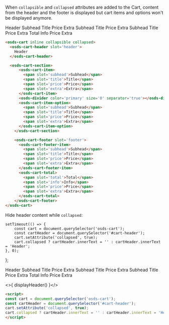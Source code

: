 
When `collapsible` and `collapsed` attributes are added to the Cart, content from the header and the footer is displayed but cart items and options won't be displayed anymore.

<Canvas withSource="none">
  <osds-cart inline collapsible collapsed>
    <osds-cart-header slot='header'>
      Header
    </osds-cart-header>
    <osds-cart-section>
        <osds-cart-item>
          <span slot='subhead'>Subhead</span>
          <span slot='title'>Title</span>
          <span slot='price'>Price</span>
          <span slot='extra'>Extra</span>
        </osds-cart-item>
        <osds-divider color='primary' size='0' separator='true'></osds-divider>
        <osds-cart-item-option>
          <span slot='subhead'>Subhead</span>
          <span slot='title'>Title</span>
          <span slot='price'>Price</span>
          <span slot='extra'>Extra</span>
        </osds-cart-item-option>
      </osds-cart-section>
      <osds-cart-footer slot='footer'>
        <osds-cart-footer-item>
          <span slot='subhead'>Subhead</span>
          <span slot='title'>Title</span>
          <span slot='price'>Price</span>
          <span slot='extra'>Extra</span>
        </osds-cart-footer-item>
        <osds-cart-total>
          <span slot='total'>Total</span>
          <span slot='info'>Info</span>
          <span slot='price'>Price</span>
          <span slot='extra'>Extra</span>
        </osds-cart-total>
      </osds-cart-footer>
  </osds-cart>
</Canvas >

```html
<osds-cart inline collapsible collapsed>
  <osds-cart-header slot='header'>
    Header
  </osds-cart-header>

  <osds-cart-section>
      <osds-cart-item>
        <span slot='subhead'>Subhead</span>
        <span slot='title'>Title</span>
        <span slot='price'>Price</span>
        <span slot='extra'>Extra</span>
      </osds-cart-item>
      <osds-divider color='primary' size='0' separator='true'></osds-divider>
      <osds-cart-item-option>
        <span slot='subhead'>Subhead</span>
        <span slot='title'>Title</span>
        <span slot='price'>Price</span>
        <span slot='extra'>Extra</span>
      </osds-cart-item-option>
    </osds-cart-section>

    <osds-cart-footer slot='footer'>
      <osds-cart-footer-item>
        <span slot='subhead'>Subhead</span>
        <span slot='title'>Title</span>
        <span slot='price'>Price</span>
        <span slot='extra'>Extra</span>
      </osds-cart-footer-item>
      <osds-cart-total>
        <span slot='total'>Total</span>
        <span slot='info'>Info</span>
        <span slot='price'>Price</span>
        <span slot='extra'>Extra</span>
      </osds-cart-total>
    </osds-cart-footer>
</osds-cart>
```

Hide header content while `collapsed`:

    setTimeout(() => {
        const cart = document.querySelector('osds-cart');
        const cartHeader = document.querySelector('#cart-header');
        cart.setAttribute('collapsed', true);
        cart.collapsed ? cartHeader.innerText = '' : cartHeader.innerText = 'Header';
    }, 0);
};

<Canvas withSource="none">
  <osds-cart inline collapsible collapsed>
    <osds-cart-header slot='header' id='cart-header'>
      Header
    </osds-cart-header>
    <osds-cart-section>
        <osds-cart-item>
          <span slot='subhead'>Subhead</span>
          <span slot='title'>Title</span>
          <span slot='price'>Price</span>
          <span slot='extra'>Extra</span>
        </osds-cart-item>
        <osds-divider color='primary' size='0' separator='true'></osds-divider>
        <osds-cart-item-option>
          <span slot='subhead'>Subhead</span>
          <span slot='title'>Title</span>
          <span slot='price'>Price</span>
          <span slot='extra'>Extra</span>
        </osds-cart-item-option>
      </osds-cart-section>
      <osds-cart-footer slot='footer'>
        <osds-cart-footer-item>
          <span slot='subhead'>Subhead</span>
          <span slot='title'>Title</span>
          <span slot='price'>Price</span>
          <span slot='extra'>Extra</span>
        </osds-cart-footer-item>
        <osds-cart-total>
          <span slot='total'>Total</span>
          <span slot='info'>Info</span>
          <span slot='price'>Price</span>
          <span slot='extra'>Extra</span>
        </osds-cart-total>
      </osds-cart-footer>
  </osds-cart>
</Canvas >

<>{ displayHeader() }</>

```html
<script>
const cart = document.querySelector('osds-cart');
const cartHeader = document.querySelector('#cart-header');
cart.setAttribute('collapsed', true);
cart.collapsed ? cartHeader.innerText = '' : cartHeader.innerText = 'Header';
</script>
```
